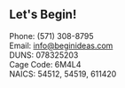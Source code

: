 ## Let's Begin!

Phone: (571) 308-8795 <br />
Email: info@beginideas.com <br />
DUNS: 078325203 <br />
Cage Code: 6M4L4 <br />
NAICS: 54512, 54519, 611420
